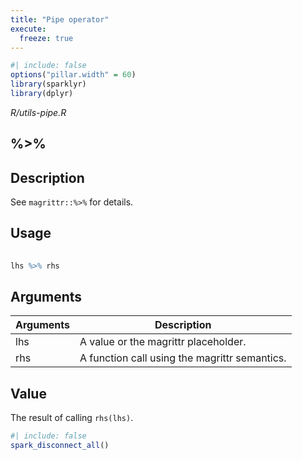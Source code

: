 ```yaml
---
title: "Pipe operator"
execute:
  freeze: true
---
```


```r
#| include: false
options("pillar.width" = 60)
library(sparklyr) 
library(dplyr)
```

*R/utils-pipe.R*

## %>%

## Description
 See `magrittr::%>%` for details. 


## Usage
```r
 
lhs %>% rhs 
```

## Arguments
|Arguments|Description|
|---|---|
| lhs | A value or the magrittr placeholder. |
| rhs | A function call using the magrittr semantics. |



## Value
 The result of calling `rhs(lhs)`. 





```r
#| include: false
spark_disconnect_all()
```
